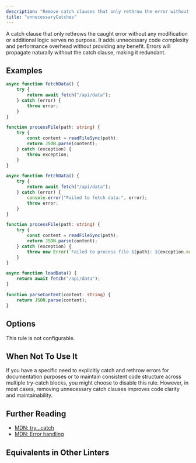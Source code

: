 ```yaml
---
description: "Remove catch clauses that only rethrow the error without modification."
title: "unnecessaryCatches"
---
```



<RuleSummary plugin="ts" rule="unnecessaryCatches" />

A catch clause that only rethrows the caught error without any modification or additional logic serves no purpose.
It adds unnecessary code complexity and performance overhead without providing any benefit.
Errors will propagate naturally without the catch clause, making it redundant.

## Examples

<Tabs>
<TabItem label="❌ Incorrect">

```ts
async function fetchData() {
	try {
		return await fetch("/api/data");
	} catch (error) {
		throw error;
	}
}

function processFile(path: string) {
	try {
		const content = readFileSync(path);
		return JSON.parse(content);
	} catch (exception) {
		throw exception;
	}
}
```

</TabItem>
<TabItem label="✅ Correct">

```ts
async function fetchData() {
	try {
		return await fetch("/api/data");
	} catch (error) {
		console.error("Failed to fetch data:", error);
		throw error;
	}
}

function processFile(path: string) {
	try {
		const content = readFileSync(path);
		return JSON.parse(content);
	} catch (exception) {
		throw new Error(`Failed to process file ${path}: ${exception.message}`);
	}
}

async function loadData() {
	return await fetch("/api/data");
}

function parseContent(content: string) {
	return JSON.parse(content);
}
```

</TabItem>
</Tabs>

## Options

This rule is not configurable.

## When Not To Use It

If you have a specific need to explicitly catch and rethrow errors for documentation purposes or to maintain consistent code structure across multiple try-catch blocks, you might choose to disable this rule.
However, in most cases, removing unnecessary catch clauses improves code clarity and maintainability.

## Further Reading

- [MDN: try...catch](https://developer.mozilla.org/en-US/docs/Web/JavaScript/Reference/Statements/try...catch)
- [MDN: Error handling](https://developer.mozilla.org/en-US/docs/Web/JavaScript/Guide/Control_flow_and_error_handling#exception_handling_statements)

## Equivalents in Other Linters

<RuleEquivalents pluginId="ts" ruleId="unnecessaryCatches" />
